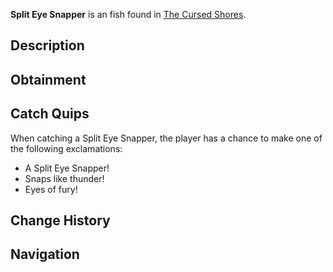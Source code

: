 {{FishInfobox
|image          = Split Eye Snapper.png
|rarity         = Unusual
|sea            = Second Sea
|location       = [[The Cursed Shores]]
|sublocation    = 
|sources        = Fishing Rod
|radar_location = 
|prog_speed     = -45
|xp             = 300
|weather        = Windy
|time           = Day
|season         = Spring
|bait           = Flakes
|base_weight    = 6
|base_value     = 380
|weight_range   = 3.5
|base_chance    = 85
|base_resil     = 12
}}
'''Split Eye Snapper''' is an {{Rarity|Unusual}} fish found in [[The Cursed Shores]].

== Description ==
{{Description|A savage snapper that strikes with unerring precision.|Bestiary Entry}}

== Obtainment ==
{{Description|It hunts where the currents split.|Bestiary Hint}}
{{Fish Availability|
The Cursed Shores
|top_rods      = 
Free Spirit Rod\489193.65\13254.5;
Leviathan's Fang Rod\396226\18254.99;
Trident Rod\385527.13\16818.55;
Azure Of Lagoon\366844.75\16939.42;
Astralhook Rod\332853.75\0;
Training Rod\243674.41\126568.95;
Flimsy Rod\195111.81\8723.88;
Nocturnal Rod\53502.81\52221.66;
Blazebringer Rod\282140.29\12063.44;
Verdant Shear Rod\266152.55\11828.59;
No-Life Rod\263921.85\11186.4;
Seraphic Rod\225962.14\9857.55;
Challenger's Rod\211143.39\8921.63;
Ethereal Prism Rod\201320.63\9229.92;
Rod Of The Forgotten Fang\189625.89\8149.66;
Depthseeker Rod\181715.98\7881.04;
Rod Of The Exalted One\179664.93\8212.71;
Avalanche Rod\178265.04\7736.22;
Rod Of The Depths\174960.08\7316.38;
Volcanic Rod\168325.13\7203.29;
Steady Rod\161593.98\6789.09;
Zeus Rod\159618.66\6830.71
|recommended   = Free Spirit Rod
}}

== Catch Quips ==
When catching a Split Eye Snapper, the player has a chance to make one of the following exclamations:
* A Split Eye Snapper!
* Snaps like thunder!
* Eyes of fury!

== Change History ==
{{Change History|{{subst:Current Version}}}}

== Navigation ==
{{Fish Navbox|The Cursed Shores}}